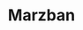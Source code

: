 ---
title: Marzban
description: Get started with marzban
template: splash
hero:
  tagline: Унифицированное решение с графическим интерфейсом, на базе XRAY
  image:
    file: ../../assets/houston.webp
    dark: ../../assets/logo_white.svg
    light: ../../assets/logo_dark.svg
  actions:
    - text: Документация
      link: /guides/example/
      icon: right-arrow
      variant: primary
    - text: GitHub
      link: https://github.com/Gozargah/Marzban
      icon: external
---